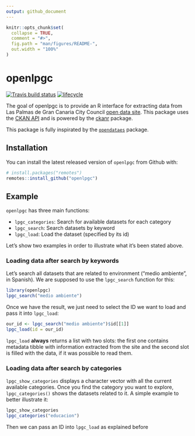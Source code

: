 ```yaml
---
output: github_document
---
```


<!-- README.md is generated from README.Rmd. Please edit that file -->

```r
knitr::opts_chunk$set(
  collapse = TRUE,
  comment = "#>",
  fig.path = "man/figures/README-",
  out.width = "100%"
)
```
# openlpgc

[![Travis build status](https://travis-ci.org/jlopezper/openlpgc.svg?branch=master)](https://travis-ci.org/jlopezper/openlpgc)
[![lifecycle](https://img.shields.io/badge/lifecycle-experimental-orange.svg)](https://www.tidyverse.org/lifecycle/#experimental)


The goal of openlpgc is to provide an R interface for extracting data from Las Palmas de Gran Canaria City Council [open data site](http://datosabiertos.laspalmasgc.es/). This package uses the [CKAN API](https://docs.ckan.org/en/2.8/contents.html) and is powered by the [ckanr](https://github.com/ropensci/ckanr) package.

This package is fully inspirated by the [`opendataes`](https://github.com/rOpenSpain/opendataes) package. 

## Installation

You can install the latest released version of `openlpgc` from Github with:

``` r
# install.packages("remotes")
remotes::install_github("openlpgc")
```

## Example

`openlpgc` has three main functions: 

* `lpgc_categories`: Search for available datasets for each category
* `lpgc_search`: Search datasets by keyword
* `lpgc_load`: Load the dataset (specified by its id)

Let's show two examples in order to illustrate what it's been stated above.

### Loading data after search by keywords

Let's search all datasets that are related to environment ("medio ambiente", in Spanish). We are supposed to use the `lpgc_search` function for this:

```r
library(openlpgc)
lpgc_search("medio ambiente")
```

Once we have the result, we just need to select the ID we want to load and pass it into `lpgc_load`:

```r
our_id <- lpgc_search("medio ambiente")$id[[1]]
lpgc_load(id = our_id)
```


`lpgc_load` **always** returns a list with two slots: the first one contains metadata tibble with information extracted from the site and the second slot is filled with the data, if it was possible to read them.

### Loading data after search by categories

`lpgc_show_categories` displays a character vector with all the current available categories. Once you find the category you want to explore, `lpgc_categories()` shows the datasets related to it. A simple example to better illustrate it:

```r
lpgc_show_categories
lpgc_categories("educacion")
```

Then we can pass an ID into `lpgc_load` as explained before



